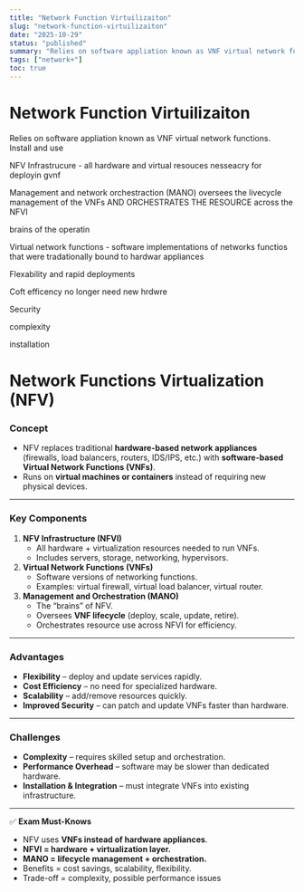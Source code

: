 ```yaml
---
title: "Network Function Virtuilizaiton"
slug: "network-function-virtuilizaiton"
date: "2025-10-29"
status: "published"
summary: "Relies on software appliation known as VNF virtual network functions. Install and use"
tags: ["network+"]
toc: true
---
```


# Network Function Virtuilizaiton

Relies on software appliation known as VNF virtual network functions. Install and use 

NFV Infrastrucure - all hardware and virtual resouces nesseacry for deployin gvnf

Management and network orchestraction (MANO) oversees the livecycle management of the VNFs AND ORCHESTRATES THE RESOURCE across the NFVI 

brains of the operatin 

Virtual network functions - software implementations of networks functios that were tradationally bound to hardwar appliances 

Flexability and rapid deployments 

Coft efficency no longer need new hrdwre 

Security 

complexity 

installation

# Network Functions Virtualization (NFV)

### Concept

- NFV replaces traditional **hardware-based network appliances** (firewalls, load balancers, routers, IDS/IPS, etc.) with **software-based Virtual Network Functions (VNFs)**.
- Runs on **virtual machines or containers** instead of requiring new physical devices.

---

### Key Components

1. **NFV Infrastructure (NFVI)**
    - All hardware + virtualization resources needed to run VNFs.
    - Includes servers, storage, networking, hypervisors.
2. **Virtual Network Functions (VNFs)**
    - Software versions of networking functions.
    - Examples: virtual firewall, virtual load balancer, virtual router.
3. **Management and Orchestration (MANO)**
    - The “brains” of NFV.
    - Oversees **VNF lifecycle** (deploy, scale, update, retire).
    - Orchestrates resource use across NFVI for efficiency.

---

### Advantages

- **Flexibility** – deploy and update services rapidly.
- **Cost Efficiency** – no need for specialized hardware.
- **Scalability** – add/remove resources quickly.
- **Improved Security** – can patch and update VNFs faster than hardware.

---

### Challenges

- **Complexity** – requires skilled setup and orchestration.
- **Performance Overhead** – software may be slower than dedicated hardware.
- **Installation & Integration** – must integrate VNFs into existing infrastructure.

---

✅ **Exam Must-Knows**

- NFV uses **VNFs instead of hardware appliances**.
- **NFVI = hardware + virtualization layer.**
- **MANO = lifecycle management + orchestration.**
- Benefits = cost savings, scalability, flexibility.
- Trade-off = complexity, possible performance issues